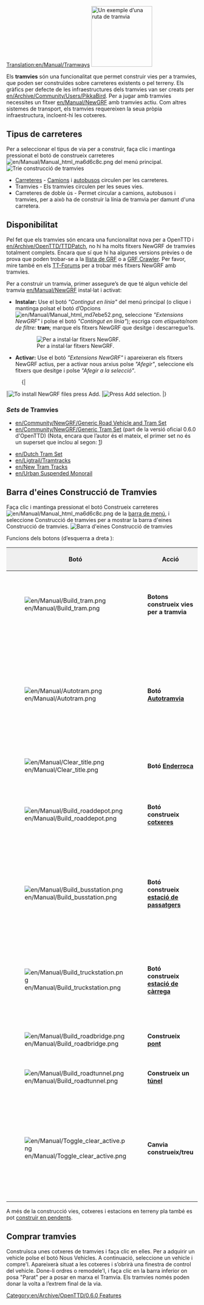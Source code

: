 [[Translation:en/Manual/Tramways]]
{{ca/Manual/Taula de contingut}}
[[File:en/Manual/Tramroute.png|thumb|160px|left|Un exemple d’una ruta de tramvia]]

Els '''tramvies''' són una funcionalitat que permet construir vies per a tramvies, que poden ser construïdes sobre carreteres existents o pel terreny. Els gràfics per defecte de les infraestructures dels tramvies van ser creats per [[en/Archive/Community/Users/PikkaBird]]. Per a jugar amb tramvies necessites un fitxer [[en/Manual/NewGRF]] amb tramvies actiu. Com altres sistemes de transport, els tramvies requereixen la seua pròpia infraestructura, incloent-hi les cotxeres. {{en/Html-clear-left}}

==Tipus de carreteres==
Per a seleccionar el tipus de via per a construir, faça clic i mantinga pressionat el botó de construeix carreteres [[File:en/Manual/Manual html ma6d6c8c.png]] del menú principal.
[[File:ca/Manual/Roadmenu.png|none|frame|Trie construcció de tramvies]]
* [[ca/Manual/Construir carreteres|Carreteres]] - [[ca/Camions|Camions]] i [[ca/Autobusos|autobusos]] circulen per les carreteres.
* Tramvies - Els tramvies circulen per les seues vies.
* Carreteres de doble ús -  Permet circular a camions, autobusos i tramvies, per a això ha de construir la línia de tramvia per damunt d'una carretera.

==Disponibilitat==
Pel fet que els tramvies són encara una funcionalitat nova per a OpenTTD i [[en/Archive/OpenTTD/TTDPatch]], no hi ha molts fitxers NewGRF de tramvies totalment complets. Encara que sí que hi ha algunes versions prèvies o de prova que poden trobar-se a la [[en/Community/NewGRF/Main Page|llista de GRF]] o a [http://grfcrawler.tt-forums.net/index.php?do=list&cid=105 GRF Crawler]. Per favor, mire també en els [http://www.tt-forums.net/viewforum.php?f=26 TT-Forums] per a trobar més fitxers NewGRF amb tramvies.

Per a construir un tramvia, primer assegure’s de que té algun vehicle del tramvia [[en/Manual/NewGRF]] instal·lat i activat:
*'''Instalar:''' Use el botó ''"Contingut en línia"'' del menú principal (o clique i mantinga polsat el botó d’Opcions [[File:en/Manual/Manual html md7ebe52.png]], seleccione ''"Extensions NewGRF"'' i polse el botó ''"Contingut en línia"''); escriga com ''etiqueta/nom de filtre:'' '''tram'''; marque els fitxers NewGRF que desitge i descarregue’ls.
:[[File:ca/Manual/Tramways install.png|none|frame|Per a instal·lar fitxers NewGRF.]]
*'''Activar:''' Use el botó ''"Extensions NewGRF"'' i apareixeran els fitxers NewGRF actius, per a activar nous arxius polse ''"Afegir"'', seleccione els fitxers que desitge i polse ''"Afegir a la selecció"''.
:{|
|[[File:ca/NewGRF settings window.png|none|frame|To install NewGRF files press Add.]]
|[[File:ca/Manual/Available NewGRF files.png|none|frame|Press Add selection.]]
|}
===''Sets'' de Tramvies===
* [[en/Community/NewGRF/Generic Road Vehicle and Tram Set]]
* [[en/Community/NewGRF/Generic Tram Set]] (part de la versió oficial 0.6.0 d'OpenTTD) (Nota, encara que l’autor és el mateix, el primer set no és un superset que inclou al segon: [http://www.tt-forums.net/viewtopic.php?p=643673#p643673])
{{ca/Característica|0.6}}
* [[en/Dutch Tram Set]]
* [[en/Ligtrail/Tramtracks]]
* [[en/New Tram Tracks]]
* [[en/Urban Suspended Monorail]]

==Barra d'eines Construcció de Tramvies==
Faça clic i mantinga pressionat el botó Construeix carreteres [[File:en/Manual/Manual html ma6d6c8c.png]] de la [[ca/Manual/Interfície del joc#la-barra-de-menu|barra de menú]],  i seleccione Construcció de tramvies per a mostrar la barra d'eines Construcció de tramvies.
[[File:es/Manual/Tramway construction.png|none|frame|Barra d'eines Construcció de tramvies]]

Funcions dels botons (d’esquerra a dreta ):

{|border="2" width="100%" cellspacing="4" cellpadding="3" rules="all" style="margin:1em 1em 1em 0; border:solid 1px #AAAAAA;"
!width='100' style="background:#efefef;"|Botó
!width='150' style="background:#efefef;"|Acció
!style="background:#efefef;"|Abrev.
!style="background:#efefef;"|Descripció
|-
|[[File:en/Manual/Build tram.png]]||'''Botons construeix vies per a tramvia'''||1, 2||Construeix una via de tramvia en la direcció triada; ha de fer clic i arrossegar.
|-
|[[File:en/Manual/Autotram.png]]||'''Botó [[ca/Autotramvia|Autotramvia]]'''||3||Una eina molt eficaç de construir vies de tramvia en qualsevol direcció. Si s’utilitza amb la tecla Ctrl pressionada les elimina fàcilment.
|-
|[[File:en/Manual/Clear title.png]]||'''Botó [[ca/Manual/Paisatge|Enderroca]]'''||4||Borra la casella.
|-
|[[File:en/Manual/Build roaddepot.png]]||'''Botó construeix [[ca/Manual/Cotxeres i depòsits|cotxeres]]'''||5||Obri la finestra per a col·locar depòsits amb l’orientació adequada.
|-
|[[File:en/Manual/Build busstation.png]]||'''Botó construeix [[ca/Estacions#estacions-de-tramvia|estació de passatgers]]'''||6||Obri la finestra per a col·locar estacions de tramvia de passatgers amb l’orientació adequada.
|-
|[[File:en/Manual/Build truckstation.png]]||'''Botó construeix [[ca/Estacions#estacions-de-carrega|estació de càrrega]]'''||7||Obri la finestra per a col·locar estacions de tramvia de càrrega amb l’orientació adequada.
|-
|[[File:en/Manual/Build roadbridge.png]]||'''Construeix [[ca/Ponts|pont]]'''||B||Li permet construir ponts.
|-
|[[File:en/Manual/Build roadtunnel.png]]||'''Construeix un [[ca/Manual/Túnels|túnel]]'''||T||Li permet construir túnels.
|-
|[[File:en/Manual/Toggle clear active.png]]||'''Canvia construeix/treu'''||R (CTRL)||Seleccione una altra eina i després aquesta per a eliminar aqueix element. Pot canviar el seu estat pressionant Ctrl.
|}

A més de la construcció vies, cotxeres i estacions en terreny pla també es pot [[ca/Construir en pendents|construir en pendents]].

==Comprar tramvies==
Construïsca unes cotxeres de tramvies i faça clic en elles. Per a adquirir un vehicle polse el botó Nous Vehicles. A continuació, seleccione un vehicle i compre'l. Apareixerà situat a les cotxeres i s’obrirà una finestra de control del vehicle. Done-li ordres o remodele'l, i faça clic en la barra inferior on posa "Parat" per a posar en marxa el Tramvia. Els tramvies només poden donar la volta a l’extrem final de la via.

[[Category:en/Archive/OpenTTD/0.6.0 Features]]